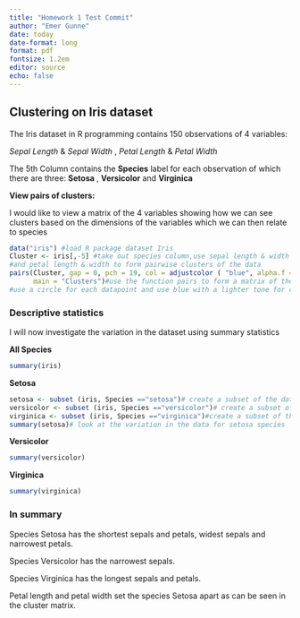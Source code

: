 ```yaml
---
title: "Homework 1 Test Commit"
author: "Emer Gunne"
date: today
date-format: long
format: pdf
fontsize: 1.2em
editor: source
echo: false
---
```

## Clustering on Iris dataset
The Iris dataset in R programming contains 150 observations of 4 variables:

*Sepal Length* & *Sepal Width* , *Petal Length* & *Petal Width*

The 5th Column contains the **Species** label for each observation of which there are three:
**Setosa** , **Versicolor** and **Virginica**

__View pairs of clusters:__

I would like to view a matrix of the 4 variables showing how we can see clusters based on the dimensions of the variables which we can then relate to species

```r
data("iris") #load R package dataset Iris 
Cluster <- iris[,-5] #take out species column,use sepal length & width
#and petal length & width to form pairwise clusters of the data
pairs(Cluster, gap = 0, pch = 19, col = adjustcolor ( "blue", alpha.f = 0.4),
      main = "Clusters")#use the function pairs to form a matrix of the Cluster dataset 
#use a circle for each datapoint and use blue with a lighter tone for contrast. 
```

### Descriptive statistics

I will now investigate the variation in the dataset using summary statistics

**All Species**

```r
summary(iris)
```

**Setosa**

```r
setosa <- subset (iris, Species =="setosa")# create a subset of the data for species setosa
versicolor <- subset (iris, Species =="versicolor")# create a subset of the data for species versicolor
virginica <- subset (iris, Species =="virginica")#create a subset of the data for species virginiCA
summary(setosa)# look at the variation in the data for setosa species
```

**Versicolor**

```r
summary(versicolor)
```

**Virginica**

```r
summary(virginica)
```

### In summary

Species Setosa has the shortest sepals and petals, widest sepals and narrowest petals.

Species Versicolor has the narrowest sepals.

Species Virginica has the longest sepals and petals.

Petal length and petal width set the species Setosa apart as can be seen in the cluster matrix.
